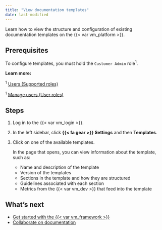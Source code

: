 ```yaml
---
title: "View documentation templates"
date: last-modified
---
```


Learn how to view the structure and configuration of existing documentation templates on the {{< var vm_platform >}}. 

## Prerequisites

To configure templates, you must hold the `Customer Admin` role^1^. 

::: {.column-margin}
**Learn more:**

^1^ [Users (Supported roles)](../onboarding-users.qmd#supported-roles)

^1^ [Manage users (User roles)](../manage-users.qmd#user-roles)
:::

## Steps

1. Log in to the {{< var vm_login >}}.

2. In the left sidebar, click **{{< fa gear >}} Settings** and then **Templates**.

2. Click on one of the available templates. 

   In the page that opens, you can view information about the template, such as: 

   - Name and description of the template
   - Version of the templates
   - Sections in the template and how they are structured
   - Guidelines associated with each section 
   - Metrics from the {{< var vm_dev >}} that feed into the template


<!---
## Troubleshooting

[Include any common issues or errors that may arise during the task and how to resolve them.]
--->

## What's next

- [Get started with the {{< var vm_framework >}}](../../developer-framework/get-started-developer-framework.qmd)
- [Collaborate on documentation](collaborate-with-others.qmd)
